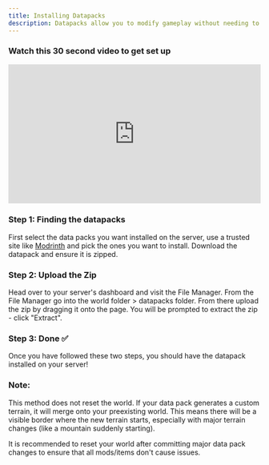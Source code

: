 ```yaml
---
title: Installing Datapacks
description: Datapacks allow you to modify gameplay without needing to install mods, or using a custom server.
---
```


### Watch this 30 second video to get set up

<iframe
  src="https://player.mux.com/ZNFLbZd01rZGM72Ewvyn2ezTiKXu5KYHGhrevaIRDyyo?metadata-video-title=Datapacks&video-title=Datapacks&accent-color=%23605dff"
  style="width: 100%; border: none; aspect-ratio: 49/27;"
  allow="accelerometer; gyroscope; autoplay; encrypted-media; picture-in-picture;"
  allowfullscreen
></iframe>


### Step 1: Finding the datapacks

First select the data packs you want installed on the server,
use a trusted site like [Modrinth](https://modrinth.com/datapacks)
and pick the ones you want to install. Download the datapack and
ensure it is zipped.

### Step 2: Upload the Zip

Head over to your server's dashboard and visit the File Manager.
From the File Manager go into the world folder > datapacks folder.
From there upload the zip by dragging it onto the page. You will
be prompted to extract the zip - click "Extract".

### Step 3: Done ✅

Once you have followed these two steps, you should have the datapack
installed on your server!

### Note:

This method does not reset the world. If your data pack generates
a custom terrain, it will merge onto your preexisting world.
This means there will be a visible border where the new terrain
starts, especially with major terrain changes (like a mountain
suddenly starting).

It is recommended to reset your world after committing major
data pack changes to ensure that all mods/items don't cause issues.
